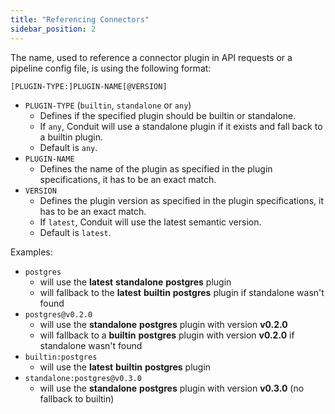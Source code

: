 ```yaml
---
title: "Referencing Connectors"
sidebar_position: 2
---
```


The name, used to reference a connector plugin in API requests or a pipeline
config file, is using the following format:

`[PLUGIN-TYPE:]PLUGIN-NAME[@VERSION]`

- `PLUGIN-TYPE` (`builtin`, `standalone` or `any`)
  - Defines if the specified plugin should be builtin or standalone.
  - If `any`, Conduit will use a standalone plugin if it exists and fall back to
    a builtin plugin.
  - Default is `any`.
- `PLUGIN-NAME`
  - Defines the name of the plugin as specified in the plugin specifications, it
    has to be an exact match.
- `VERSION`
  - Defines the plugin version as specified in the plugin specifications, it has
    to be an exact match.
  - If `latest`, Conduit will use the latest semantic version.
  - Default is `latest`.

Examples:

- `postgres`
  - will use the **latest** **standalone** **postgres** plugin
  - will fallback to the **latest** **builtin** **postgres** plugin if
    standalone wasn't found
- `postgres@v0.2.0`
  - will use the **standalone** **postgres** plugin with version **v0.2.0**
  - will fallback to a **builtin** **postgres** plugin with version **v0.2.0**
    if standalone wasn't found
- `builtin:postgres`
  - will use the **latest** **builtin** **postgres** plugin
- `standalone:postgres@v0.3.0`
  - will use the **standalone** **postgres** plugin with version **v0.3.0** (no
    fallback to builtin)
